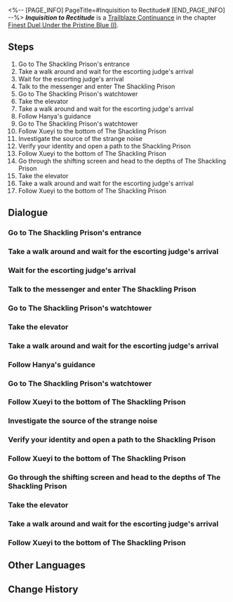 <%-- [PAGE_INFO]
PageTitle=#Inquisition to Rectitude#
[END_PAGE_INFO] --%>
{{Stub|Dialogue.}}
{{Mission Infobox
|id            = 2022104
|title         = 
|image         = <!--Mission Inquisition to Rectitude.png-->
|type          = Trailblaze Continuance
|event_name    = 
|chapter       = Finest Duel Under the Pristine Blue (I)
|requirements  = [[Trailblaze Continuance]] ''[[Inquisition to Rectitude]]'' completed
|summary       = <!--official mission summary from Fate's Atlas-->
|characters    = Trailblazer
|startLocation = [[The Xianzhou Luofu]] - [[Scalegorge Waterscape]]
|world         = The Xianzhou Luofu
|area          = Scalegorge Waterscape
|prev          = 
|next          = Rogues on the Run
|rewards       = Trailblaze EXP*800; Stellar Jade*100; Traveler's Guide*8; Refined Aether*6; To Naraka We Sink (Disk)*1 { text = ''To Naraka We Sink'' }; Eight Great Cold Hells (Disk)*1 { text = ''Eight Great Cold Hells'' }; Credit*120,000
}}
'''''Inquisition to Rectitude''''' is a [[Trailblaze Continuance]] in the chapter [[Finest Duel Under the Pristine Blue (I)]].

==Steps==
# Go to The Shackling Prison's entrance
# Take a walk around and wait for the escorting judge's arrival
# Wait for the escorting judge's arrival
# Talk to the messenger and enter The Shackling Prison
# Go to The Shackling Prison's watchtower
# Take the elevator
# Take a walk around and wait for the escorting judge's arrival
# Follow Hanya's guidance
# Go to The Shackling Prison's watchtower
# Follow Xueyi to the bottom of The Shackling Prison
# Investigate the source of the strange noise
# Verify your identity and open a path to the Shackling Prison
# Follow Xueyi to the bottom of The Shackling Prison
# Go through the shifting screen and head to the depths of The Shackling Prison
# Take the elevator
# Take a walk around and wait for the escorting judge's arrival
# Follow Xueyi to the bottom of The Shackling Prison

<!--
==Gameplay Notes==

--><!--
==Trial Character==

-->
==Dialogue==
{{Stub Dialogue}}

===Go to The Shackling Prison's entrance===
{{Mission Description|type=continuance|location=Scalegorge Waterscape|In light of Feixiao's request, you stepped into the Shackling Prison and left your statements. The Yaoqing messenger that she dispatched whisked away the long-detained borisin leader, Hoolay, who was being held on the Xianzhou Luofu.}}
{{Dialogue Start}}
:{{tx}}
{{Dialogue End}}

===Take a walk around and wait for the escorting judge's arrival===
{{Dialogue Start}}
:{{tx}}
{{Dialogue End}}

===Wait for the escorting judge's arrival===
{{Dialogue Start}}
:{{tx}}
{{Dialogue End}}

===Talk to the messenger and enter The Shackling Prison===
{{Dialogue Start}}
:{{tx}}
{{Dialogue End}}

===Go to The Shackling Prison's watchtower===
{{Dialogue Start}}
:{{tx}}
{{Dialogue End}}

===Take the elevator===
{{Dialogue Start}}
:{{tx}}
{{Dialogue End}}

===Take a walk around and wait for the escorting judge's arrival===
{{Dialogue Start}}
:{{tx}}
{{Dialogue End}}

===Follow Hanya's guidance===
{{Dialogue Start}}
:{{tx}}
{{Dialogue End}}

===Go to The Shackling Prison's watchtower===
{{Dialogue Start}}
:{{tx}}
{{Dialogue End}}

===Follow Xueyi to the bottom of The Shackling Prison===
{{Mission Description|type=continuance|location=The Shackling Prison|update|In light of Feixiao's request, you stepped into the Shackling Prison and left your statements. The Yaoqing messenger that she dispatched whisked away the long-detained borisin leader, Hoolay, who was being held on the Xianzhou Luofu.<br />Deep in The Shackling Prison, the abyssal treachery of the conspiracy gradually dawned upon you.}}
{{Dialogue Start}}
:{{tx}}
{{Dialogue End}}

===Investigate the source of the strange noise===
{{Dialogue Start}}
:{{tx}}
{{Dialogue End}}

===Verify your identity and open a path to the Shackling Prison===
{{Dialogue Start}}
:{{tx}}
{{Dialogue End}}

===Follow Xueyi to the bottom of The Shackling Prison===
{{Dialogue Start}}
:{{tx}}
{{Dialogue End}}

===Go through the shifting screen and head to the depths of The Shackling Prison===
{{Mission Description|type=continuance|location=The Shackling Prison|update|In light of Feixiao's request, you stepped into the Shackling Prison and left your statements. The Yaoqing messenger that she dispatched whisked away the long-detained borisin leader, Hoolay, who was being held on the Xianzhou Luofu.}}
{{Dialogue Start}}
:{{tx}}
{{Dialogue End}}

===Take the elevator===
{{Dialogue Start}}
:{{tx}}
{{Dialogue End}}

===Take a walk around and wait for the escorting judge's arrival===
{{Dialogue Start}}
:{{tx}}
{{Dialogue End}}

===Follow Xueyi to the bottom of The Shackling Prison===
{{Mission Description|type=continuance|location=The Shackling Prison|update|In light of Feixiao's request, you stepped into the Shackling Prison and left your statements. The Yaoqing messenger that she dispatched whisked away the long-detained borisin leader, Hoolay, who was being held on the Xianzhou Luofu.<br />Deep in The Shackling Prison, the abyssal treachery of the conspiracy gradually dawned upon you.}}
{{Dialogue Start}}
:{{tx}}
{{Dialogue End}}

==Other Languages==
{{Other Languages
|en   = Inquisition to Rectitude
|zhs  = 诘辩无愧，折狱论非
|zht  = 詰辯無愧，折獄論非
|ja   = 折獄を論じる是非
|ko   = 떳떳한 변론, 옥 중의 조사
|es   = Conciencias limpias y jaulas rotas
|fr   = Inquisition et droiture
|ru   = Чистая совесть и сломанная клетка
|th   = ถ้อยคำให้การ สู่ถิ่นแดนขัง
|vi   = Tự Tin Đối Chất, Vào Ngục Cho Lời Khai
|de   = Inquisition der Rechtschaffenheit
|id   = Argumen yang Jujur, Penjara yang Bobrok
|pt   = Inquisição da Retidão
}}

==Change History==
{{Change History|2.4}}
